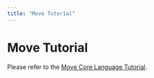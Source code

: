 ```yaml
---
title: "Move Tutorial"
---
```




# Move Tutorial

Please refer to the [Move Core Language Tutorial](https://github.com/aptos-labs/aptos-core/tree/main/aptos-move/move-examples/move-tutorial).
